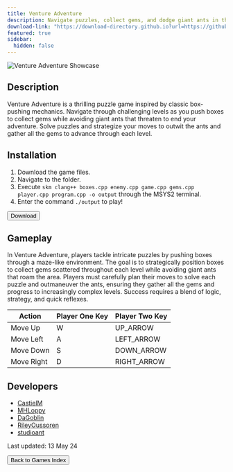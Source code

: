 ```yaml
---
title: Venture Adventure
description: Navigate puzzles, collect gems, and dodge giant ants in this thrilling box-pushing adventure!
download-link: "https://download-directory.github.io?url=https://github.com/thoth-tech/arcade-games/tree/main/games/VentureAdventure"
featured: true
sidebar:
  hidden: false
---
```


![Venture Adventure Showcase](/gifs/games-showcase/venture-adventure-showcase.gif)

## Description

Venture Adventure is a thrilling puzzle game inspired by classic box-pushing mechanics. Navigate through challenging levels as you push boxes to collect gems while avoiding giant ants that threaten to end your adventure. Solve puzzles and strategize your moves to outwit the ants and gather all the gems to advance through each level.

## Installation

1. Download the game files.
2. Navigate to the folder.
3. Execute `skm clang++ boxes.cpp enemy.cpp game.cpp gems.cpp player.cpp program.cpp -o output` through the MSYS2 terminal.
4. Enter the command `./output` to play!

<div class="centered-button-container">
  <button
    class="custom-button"
    onclick={`window.open('${frontmatter['download-link']}', '_blank')`}>
    Download
  </button>
</div>

## Gameplay

In Venture Adventure, players tackle intricate puzzles by pushing boxes through a maze-like environment. The goal is to strategically position boxes to collect gems scattered throughout each level while avoiding giant ants that roam the area. Players must carefully plan their moves to solve each puzzle and outmaneuver the ants, ensuring they gather all the gems and progress to increasingly complex levels. Success requires a blend of logic, strategy, and quick reflexes.

| Action           | Player One Key | Player Two Key |
|------------------|----------------|----------------|
| Move Up          | W              | UP_ARROW       |
| Move Left        | A              | LEFT_ARROW     |
| Move Down        | S              | DOWN_ARROW     |
| Move Right       | D              | RIGHT_ARROW    |

## Developers

- [CastielM](https://github.com/CastielM)
- [MHLoppy](https://github.com/MHLoppy)
- [DaGoblin](https://github.com/DaGoblin)
- [RileyOussoren](https://github.com/RileyOussoren)
- [studioant](https://github.com/studioant)

Last updated: 13 May 24

<div class="centered-button-container">
  <button class="custom-button" onclick="location.href='/games'">
    Back to Games Index
  </button>
</div>